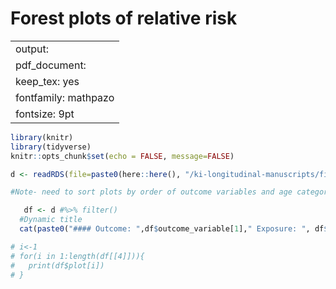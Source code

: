 
# Forest plots of relative risk {#RR-forest}

---
output:
  pdf_document:
    keep_tex: yes
fontfamily: mathpazo
fontsize: 9pt
---

\raggedright



```r
library(knitr)
library(tidyverse)
knitr::opts_chunk$set(echo = FALSE, message=FALSE)

d <- readRDS(file=paste0(here::here(), "/ki-longitudinal-manuscripts/figures/risk-factor/figure-data/all_forest_plot_RR.RDS"))

#Note- need to sort plots by order of outcome variables and age categories I want here


```


<!-- ** [Coming soon] Will fill in with all primary forest plots - right now this page is empty due to the file size/difficuty publishing all the plots ** -->


<!-- Group plots by exposure -->

```r

   df <- d #%>% filter()
  #Dynamic title
  cat(paste0("#### Outcome: ",df$outcome_variable[1]," Exposure: ", df$intervention_variable[1], " Age: ",  df$agecat[1]))

```


```r
# i<-1
# for(i in 1:length(df[[4]])){
#   print(df$plot[i])
# }
```


